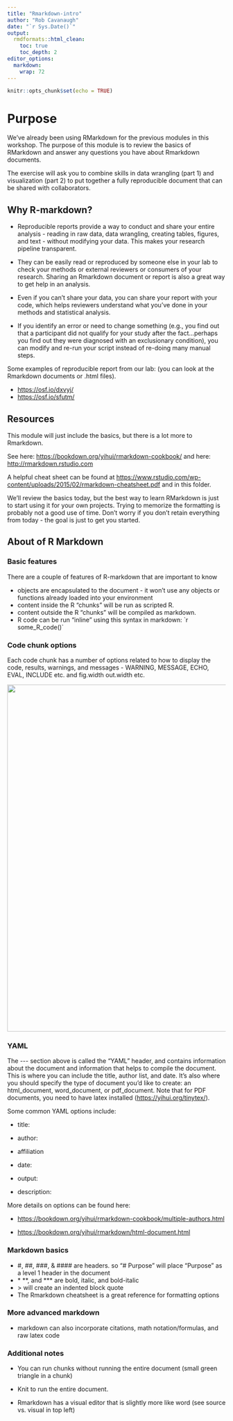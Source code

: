```yaml
---
title: "Rmarkdown-intro"
author: "Rob Cavanaugh"
date: "`r Sys.Date()`"
output:
  rmdformats::html_clean:
    toc: true
    toc_depth: 2
editor_options: 
  markdown: 
    wrap: 72
---
```


```r
knitr::opts_chunk$set(echo = TRUE)
```

# Purpose

We've already been using RMarkdown for the previous modules in this
workshop. The purpose of this module is to review the basics of
RMarkdown and answer any questions you have about Rmarkdown documents.

The exercise will ask you to combine skills in data wrangling (part 1)
and visualization (part 2) to put together a fully reproducible document
that can be shared with collaborators.

## Why R-markdown?

-   Reproducible reports provide a way to conduct and share your entire
    analysis - reading in raw data, data wrangling, creating tables,
    figures, and text - without modifying your data. This makes your
    research pipeline transparent.

-   They can be easily read or reproduced by someone else in your lab to
    check your methods or external reviewers or consumers of your
    research. Sharing an Rmarkdown document or report is also a great
    way to get help in an analysis.

-   Even if you can't share your data, you can share your report with
    your code, which helps reviewers understand what you've done in your
    methods and statistical analysis.

-   If you identify an error or need to change something (e.g., you find
    out that a participant did not qualify for your study after the
    fact...perhaps you find out they were diagnosed with an exclusionary
    condition), you can modify and re-run your script instead of
    re-doing many manual steps.

Some examples of reproducible report from our lab: (you can look at the
Rmarkdown documents or .html files).

-   <https://osf.io/dxvyj/>
-   <https://osf.io/sfutm/>

## Resources

This module will just include the basics, but there is a lot more to
Rmarkdown.

See here: <https://bookdown.org/yihui/rmarkdown-cookbook/> and here:
<http://rmarkdown.rstudio.com>

A helpful cheat sheet can be found at
<https://www.rstudio.com/wp-content/uploads/2015/02/rmarkdown-cheatsheet.pdf>
and in this folder.

We'll review the basics today, but the best way to learn RMarkdown is
just to start using it for your own projects. Trying to memorize the
formatting is probably not a good use of time. Don't worry if you don't
retain everything from today - the goal is just to get you started.

## About of R Markdown

### Basic features

There are a couple of features of R-markdown that are important to know

-   objects are encapsulated to the document - it won't use any objects
    or functions already loaded into your environment
-   content inside the R "chunks" will be run as scripted R.
-   content outside the R "chunks" will be compiled as markdown.
-   R code can be run "inline" using this syntax in markdown: \`r
    some_R\_code()\`

### Code chunk options

Each code chunk has a number of options related to how to display the
code, results, warnings, and messages - WARNING, MESSAGE, ECHO, EVAL,
INCLUDE etc. and fig.width out.width etc.

![](images/paste-D5F70E1C.png){width="800"}

### YAML

The \-\-- section above is called the "YAML" header, and contains
information about the document and information that helps to compile the
document. This is where you can include the title, author list, and
date. It's also where you should specify the type of document you'd like
to create: an html_document, word_document, or pdf_document. Note that
for PDF documents, you need to have latex installed
(<https://yihui.org/tinytex/>).

Some common YAML options include:

-   title:

-   author:

-   affiliation

-   date:

-   output:

-   description:

More details on options can be found here:

-   <https://bookdown.org/yihui/rmarkdown-cookbook/multiple-authors.html>

-   <https://bookdown.org/yihui/rmarkdown/html-document.html>

### Markdown basics

-   #, ##, ###, & \#### are headers. so "\# Purpose" will place
    "Purpose" as a level 1 header in the document
-   \* \*\*, and \*\*\* are bold, italic, and bold-italic
-   \> will create an indented block quote
-   The Rmarkdown cheatsheet is a great reference for formatting options

### More advanced markdown

-   markdown can also incorporate citations, math notation/formulas, and
    raw latex code

### Additional notes

-   You can run chunks without running the entire document (small green
    triangle in a chunk)

-   Knit to run the entire document.

-   Rmarkdown has a visual editor that is slightly more like word (see
    source vs. visual in top left)

